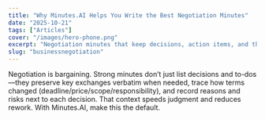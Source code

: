 ```yaml
---
title: "Why Minutes.AI Helps You Write the Best Negotiation Minutes"
date: "2025-10-21"
tags: ["Articles"]
cover: "/images/hero-phone.png"
excerpt: "Negotiation minutes that keep decisions, action items, and the back-and-forth context (demands & concessions) help leaders decide faster with fewer do-overs."
slug: "businessnegotiation"
---
```


Negotiation is bargaining. Strong minutes don’t just list decisions and to-dos—they preserve key exchanges verbatim when needed, trace how terms changed (deadline/price/scope/responsibility), and record reasons and risks next to each decision. That context speeds judgment and reduces rework. With Minutes.AI, make this the default.
